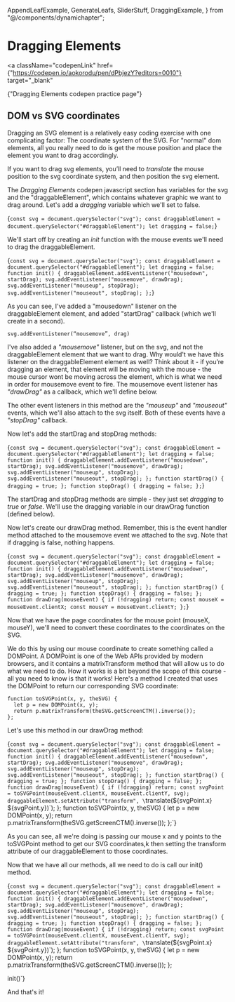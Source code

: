   AppendLeafExample,
  GenerateLeafs,
  SliderStuff,
  DraggingExample,
} from "@/components/dynamichapter";

# Dragging Elements

<a
  className="codepenLink"
  href={"https://codepen.io/aokorodu/pen/dPbjezY?editors=0010"}
  target="_blank"
>
  {"Dragging Elements codepen practice page"}
</a>

## DOM vs SVG coordinates

Dragging an SVG element is a relatively easy coding exercise with one complicating factor: The coordinate system of the SVG. For "normal" dom elements, all you really need to do is get the mouse position and place the element you want to drag accordingly.

If you want to drag svg elements, you’ll need to _translate_ the mouse position to the svg coordinate system, and then position the svg element.

The _Dragging Elements_ codepen javascript section has variables for the svg and the "draggableElement", which contains whatever graphic we want to drag around. Let's add a _dragging_ variable which we'll set to false.

<Blocks>{`const svg = document.querySelector("svg");
const draggableElement = document.querySelector("#draggableElement");
let dragging = false;`}</Blocks>

We'll start off by creating an _init_ function with the mouse events we'll need to drag the draggableElement.

<Blocks highlight="4-9">{`const svg = document.querySelector("svg");
const draggableElement = document.querySelector("#draggableElement");
let dragging = false;
function init() {
  draggableElement.addEventListener("mousedown", startDrag);
  svg.addEventListener("mousemove", drawDrag);
  svg.addEventListener("mouseup", stopDrag);
  svg.addEventListener("mouseout", stopDrag);
};`}</Blocks>

As you can see, I've added a "mousedown" listener on the draggableElement element, and added "startDrag" callback (which we'll create in a second).

```
svg.addEventListener(“mousemove”, drag)
```

I've also added a _"mousemove"_ listener, but on the svg, and not the draggableElement element that we want to drag. Why would't we have this listener on the draggableElement element as well? Think about it - if you’re dragging an element, that element will be moving with the mouse - the mouse cursor wont be moving across the element, which is what we need in order for mousemove event to fire. The mousemove event listener has _"drawDrag"_ as a callback, which we'll define below.

The other event listeners in this method are the _"mouseup"_ and _"mouseout"_ events, which we'll also attach to the svg itself. Both of these events have a _"stopDrag"_ callback.

Now let's add the startDrag and stopDrag methods:

<Blocks highlight="10-15">{`const svg = document.querySelector("svg");
const draggableElement = document.querySelector("#draggableElement");
let dragging = false;
function init() {
  draggableElement.addEventListener("mousedown", startDrag);
  svg.addEventListener("mousemove", drawDrag);
  svg.addEventListener("mouseup", stopDrag);
  svg.addEventListener("mouseout", stopDrag);
};
function startDrag() {
  dragging = true;
};
function stopDrag() {
  dragging = false;
};`}</Blocks>

The startDrag and stopDrag methods are simple - they just set _dragging_ to _true_ or _false_. We'll use the dragging variable in our drawDrag function (defined below).

Now let's create our drawDrag method. Remember, this is the event handler method attached to the mousemove event we attached to the svg. Note that if dragging is false, nothing happens.

<Blocks highlight="16-20">{`const svg = document.querySelector("svg");
const draggableElement = document.querySelector("#draggableElement");
let dragging = false;
function init() {
  draggableElement.addEventListener("mousedown", startDrag);
  svg.addEventListener("mousemove", drawDrag);
  svg.addEventListener("mouseup", stopDrag);
  svg.addEventListener("mouseout", stopDrag);
};
function startDrag() {
  dragging = true;
};
function stopDrag() {
  dragging = false;
};
function drawDrag(mouseEvent) {
  if (!dragging) return;
  const mouseX = mouseEvent.clientX;
  const mouseY = mouseEvent.clientY;
};`}</Blocks>

Now that we have the page coordinates for the mouse point (mouseX, mouseY), we'll need to convert these coordinates to the coordinates on the SVG.

We do this by using our mouse coordinate to create something called a DOMPoint. A DOMPoint is one of the Web APIs provided by modern browsers, and it contains a matrixTransform method that will allow us to do what we need to do. How it works is a bit beyond the scope of this course - all you need to know is that it works! Here's a method I created that uses the DOMPoint to return our corresponding SVG coordinate:

```
function toSVGPoint(x, y, theSVG) {
  let p = new DOMPoint(x, y);
  return p.matrixTransform(theSVG.getScreenCTM().inverse());
};
```

Let's use this method in our drawDrag method:

<Blocks highlight="16-26">{`const svg = document.querySelector("svg");
const draggableElement = document.querySelector("#draggableElement");
let dragging = false;
function init() {
  draggableElement.addEventListener("mousedown", startDrag);
  svg.addEventListener("mousemove", drawDrag);
  svg.addEventListener("mouseup", stopDrag);
  svg.addEventListener("mouseout", stopDrag);
};
function startDrag() {
  dragging = true;
};
function stopDrag() {
  dragging = false;
};
function drawDrag(mouseEvent) {
  if (!dragging) return;
  const svgPoint = toSVGPoint(mouseEvent.clientX, mouseEvent.clientY, svg);
  draggableElement.setAttribute("transform", \`translate(\${svgPoint.x} \${svgPoint.y})\`);
};
function toSVGPoint(x, y, theSVG) {
  let p = new DOMPoint(x, y);
  return p.matrixTransform(theSVG.getScreenCTM().inverse());
};`}</Blocks>

As you can see, all we're doing is passing our mouse x and y points to the toSVGPoint method to get our SVG coordinates,k then setting the transform attribute of our draggableElement to those coordinates.

Now that we have all our methods, all we need to do is call our init() method.

<Blocks>{`const svg = document.querySelector("svg");
const draggableElement = document.querySelector("#draggableElement");
let dragging = false;
function init() {
  draggableElement.addEventListener("mousedown", startDrag);
  svg.addEventListener("mousemove", drawDrag);
  svg.addEventListener("mouseup", stopDrag);
  svg.addEventListener("mouseout", stopDrag);
};
function startDrag() {
  dragging = true;
};
function stopDrag() {
  dragging = false;
};
function drawDrag(mouseEvent) {
  if (!dragging) return;
  const svgPoint = toSVGPoint(mouseEvent.clientX, mouseEvent.clientY, svg);
  draggableElement.setAttribute("transform", \`translate(\${svgPoint.x} \${svgPoint.y})\`);
};
function toSVGPoint(x, y, theSVG) {
  let p = new DOMPoint(x, y);
  return p.matrixTransform(theSVG.getScreenCTM().inverse());
};

init()`}</Blocks>

And that's it!

<DraggingExample />
